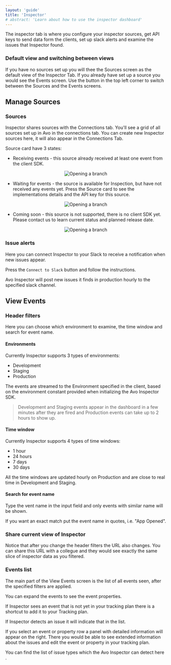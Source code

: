 ```yaml
---
layout: 'guide'
title: 'Inspector'
# abstract: 'Learn about how to use the inspector dashboard'
---
```



The inspector tab is where you configure your inspector sources, get API keys to send data form the clients, set up slack alerts and examine the issues that Inspector found.

### Default view and switching between views

If you have no sources set up you will thee the <Link passHref href="./inspector#manage-sources"><a>Sources screen</a></Link> as the default view of the Inspector Tab.
If you already have set up a source you would see the <Link passHref href="./inspector#view-events"><a>Events screen</a></Link>.
Use the button in the top left corner to switch between the Sources and the Events screens.

## Manage Sources

### Sources

Inspector shares sources with the <Link passHref href="/workspace/connections"><a>Connections</a></Link> tab.
You'll see a grid of all sources set up in Avo in the connections tab.
You can create new Inspector sources here, it will also appear in the Connections Tab.

Source card have 3 states:

- Receiving events - this source already received at least one event from the client SDK.

<center>
  <img
    src={require('../../images/workspace/inspector/inspector-source-receiving.png')}
    alt="Opening a branch"
  />
</center>

- Waiting for events - the source is available for Inspection, but have not received any events yet. Press
  the Source card to see the implementations details and the API key for this source.

<center>
  <img
    src={require('../../images/workspace/inspector/inspector-source-waiting.png')}
    alt="Opening a branch"
  />
</center>

- Coming soon - this source is not supported, there is no client SDK yet. Please <Link passHref href="/help/troubleshooting"><a>contact us</a></Link> to learn current status and planned release date.

<center>
  <img
    src={require('../../images/workspace/inspector/inspector-source-not-available.png')}
    alt="Opening a branch"
  />
</center>

### Issue alerts

Here you can connect Inspector to your Slack to receive a notification when new issues appear.

Press the `Connect to Slack` button and follow the instructions.

Avo Inspector will post new issues it finds in production hourly to the specified slack channel.

## View Events

### Header filters

Here you can choose which environment to examine, the time window and search for event name.

#### Environments

Currently Inspector supports 3 types of environments:

- Development
- Staging
- Production

The events are streamed to the Environment specified in the client, based on the environment constant provided when initializing the Avo Inspector SDK.

> Development and Staging events appear in the dashboard in a few minutes after they are fired and Production events can take up to 2 hours to show up.

#### Time window

Currently Inspector supports 4 types of time windows:

- 1 hour
- 24 hours
- 7 days
- 30 days

All the time windows are updated hourly on Production and are close to real time in Development and Staging.

#### Search for event name

Type the vent name in the input field and only events with similar name will be shown.

If you want an exact match put the event name in quotes, i.e. "App Opened".

### Share current view of Inspector

Notice that after you change the header filters the URL also changes. You can share this URL with a collegue and they would see exactly the same slice of inspector data as you filtered.

### Events list

The main part of the View Events screen is the list of all events seen, after the specified filters are applied.

You can expand the events to see the event properties.

If Inspector sees an event that is not yet in your tracking plan there is a shortcut to add it to your Tracking plan.

If Inspector detects an issue it will indicate that in the list.

If you select an event or property row a panel with detailed information will appear on the right. There you would be able to see extended information about the issues and edit the event or property in your tracking plan.

<Link passHref href="/explore-tracking-plan/issue-types-in-inspector">
  <a>
    You can find the list of issue types which the Avo Inspector can detect here
  </a>
</Link>
.
